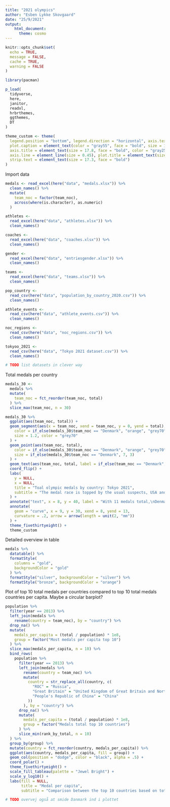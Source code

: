 ```yaml
---
title: "2021 olympics"
author: "Esben Lykke Skovgaard"
date: "25/9/2021"
output:
    html_document:
      theme: cosmo
---
```


```r
knitr::opts_chunk$set(
  echo = TRUE,
  message = FALSE,
  cache = TRUE,
  warning = FALSE
)

library(pacman)

p_load(
  tidyverse,
  here,
  janitor,
  readxl,
  hrbrthemes,
  ggthemes,
  DT
)

theme_custom <- theme(
  legend.position = "bottom", legend.direction = "horizontal", axis.text = element_text(size = 17.8),
  plot.caption = element_text(color = "gray55", face = "bold", size = 12), legend.text = element_text(size = 17.3),
  axis.title = element_text(size = 17.8, face = "bold", color = "gray25"), legend.title = element_text(size = 17.3),
  axis.line = element_line(size = 0.45), plot.title = element_text(size = 22.1), plot.subtitle = element_text(size = 17.8),
  strip.text = element_text(size = 17.3, face = "bold")
)
```


Import data
```r
medals <- read_excel(here("data", "medals.xlsx")) %>%
  clean_names() %>%
  mutate(
    team_noc = factor(team_noc),
    across(where(is.character), as.numeric)
  )

athletes <-
  read_excel(here("data", "athletes.xlsx")) %>%
  clean_names()

coaches <-
  read_excel(here("data", "coaches.xlsx")) %>%
  clean_names()

gender <-
  read_excel(here("data", "entriesgender.xlsx")) %>%
  clean_names()

teams <-
  read_excel(here("data", "teams.xlsx")) %>%
  clean_names()

pop_country <-
  read_csv(here("data", "population_by_country_2020.csv")) %>%
  clean_names()

athlete_events <-
  read_csv(here("data", "athlete_events.csv")) %>%
  clean_names()

noc_regions <-
  read_csv(here("data", "noc_regions.csv")) %>%
  clean_names()

tokyoo_2021 <-
  read_csv(here("data", "Tokyo 2021 dataset.csv")) %>%
  clean_names()

# TODO list datasets in clever way
```

Total medals per country
```r
medals_30 <-
  medals %>%
  mutate(
    team_noc = fct_reorder(team_noc, total)
  ) %>%
  slice_max(team_noc, n = 30)

medals_30 %>%
  ggplot(aes(team_noc, total)) +
  geom_segment(aes(x = team_noc, xend = team_noc, y = 0, yend = total),
    color = if_else(medals_30$team_noc == "Denmark", "orange", "grey70"),
    size = 1.2, color = "grey70"
  ) +
  geom_point(aes(team_noc, total),
    color = if_else(medals_30$team_noc == "Denmark", "orange", "grey70"),
    size = if_else(medals_30$team_noc == "Denmark", 7, 3)
  ) +
  geom_text(aes(team_noc, total, label = if_else(team_noc == "Denmark", total, NULL)), color = "white") +
  coord_flip() +
  labs(
    y = NULL,
    x = NULL,
    title = "Toal olympic medals by country: Tokyo 2021",
    subtitle = "The medal race is topped by the usual suspects, USA and China"
  ) +
  annotate("text", x = 8, y = 40, label = "With 11 medals total,\nDenmark reached their goal of 8-10 medals", fontface = "bold") +
  annotate(
    geom = "curve", x = 9, y = 30, xend = 8, yend = 13,
    curvature = .2, arrow = arrow(length = unit(2, "mm"))
  ) +
  theme_fivethirtyeight() +
  theme_custom
```

Detailed overview in table
```r
medals %>%
  datatable() %>%
  formatStyle(
    columns = "gold",
    backgroundColor = "gold"
  ) %>%
  formatStyle("silver", backgroundColor = "silver") %>%
  formatStyle("bronze", backgroundColor = "orange")
```

Plot of top 10 total medals per countries compared to top 10 total medals countries per capita. Maybe a circular barplot?
```r
population %>%
  filter(year == 2013) %>%
  left_join(medals %>%
    rename(country = team_noc), by = "country") %>%
  drop_na() %>%
  mutate(
    medals_per_capita = (total / population) * 1e8,
    group = factor("Most medals per capita top 10")
  ) %>%
  slice_max(medals_per_capita, n = 10) %>%
  bind_rows(
    population %>%
      filter(year == 2013) %>%
      left_join(medals %>%
        rename(country = team_noc) %>%
        mutate(
          country = str_replace_all(country, c(
            "ROC" = "Russia",
            "Great Britain" = "United Kingdom of Great Britain and Northern Ireland",
            "People's Republic of China" = "China"
          ))
        ), by = "country") %>%
      drop_na() %>%
      mutate(
        medals_per_capita = (total / population) * 1e8,
        group = factor("Medals total top 10 countries")
      ) %>%
      slice_min(rank_by_total, n = 10)
  ) %>%
  group_by(group) %>% 
  mutate(country = fct_reorder(country, medals_per_capita)) %>% 
  ggplot(aes(country, medals_per_capita, fill = group)) +
  geom_col(position = "dodge", color = "black", alpha = .5) + 
  coord_polar() + 
  theme_fivethirtyeight() +
  scale_fill_tableau(palette = "Jewel Bright") +
  scale_y_log10() +
  labs(fill = NULL,
       title = "Medal per capita",
       subtitle = "Comparison between the top 10 countries based on total medals and top 10 countries based on most medals per capita")

# TODO overvej også at smide Danmark ind i plottet
```
